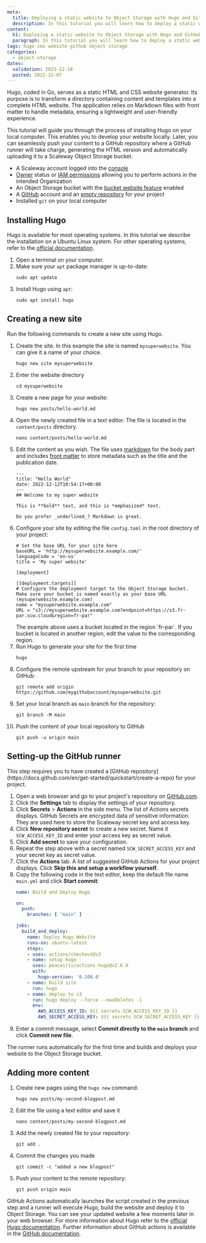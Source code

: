```yaml
---
meta:
  title: Deploying a static website to Object Storage with Hugo and GitHub runners
  description: In this tutorial you will learn how to deploy a static website to Object Storage with Hugo and GitHub runners.
content:
  h1: Deploying a static website to Object Storage with Hugo and GitHub runners
  paragraph: In this tutorial you will learn how to deploy a static website to Object Storage with Hugo and GitHub runners.
tags: hugo cms website github object storage
categories: 
  - object-storage
dates:
  validation: 2023-12-18
  posted: 2022-12-07
---
```


Hugo, coded in Go, serves as a static HTML and CSS website generator. Its purpose is to transform a directory containing content and templates into a complete HTML website. The application relies on Markdown files with front matter to handle metadata, ensuring a lightweight and user-friendly experience.

This tutorial will guide you through the process of installing Hugo on your local computer. This enables you to develop your website locally. Later, you can seamlessly push your content to a GitHub repository where a GitHub runner will take charge, generating the HTML version and automatically uploading it to a Scaleway Object Storage bucket.

<Macro id="requirements" />

- A Scaleway account logged into the [console](https://console.scaleway.com)
- [Owner](/identity-and-access-management/iam/concepts/#owner) status or [IAM permissions](/identity-and-access-management/iam/concepts/#permission) allowing you to perform actions in the intended Organization
- An Object Storage bucket with the [bucket website feature](/storage/object/how-to/use-bucket-website) enabled
- A [GitHub](https://github.com/) account and an [empty repository](https://docs.github.com/en/get-started/quickstart/create-a-repo) for your project
- Installed `git` on your local computer

## Installing Hugo

Hugo is available for most operating systems. In this tutorial we describe the installation on a Ubuntu Linux system. For other operating systems, refer to the [official documentation](https://gohugo.io/installation/).

1. Open a terminal on your computer.
2. Make sure your `apt` package manager is up-to-date:
   ```
   sudo apt update
   ```
3. Install Hugo using `apt`:
   ```
   sudo apt install hugo
   ```

## Creating a new site

Run the following commands to create a new site using Hugo.

1. Create the site. In this example the site is named `mysuperwebsite`. You can give it a name of your choice. 
    ```
    hugo new site mysuperwebsite
    ```
2. Enter the website directory
    ```
    cd mysuperwebsite
    ```
3. Create a new page for your website:
    ```
    hugo new posts/hello-world.md
    ```
4. Open the newly created file in a text editor. The file is located in the `content/posts` directory.
    ```
    nano content/posts/hello-world.md
    ```
5. Edit the content as you wish. The file uses [markdown](https://commonmark.org/help/) for the body part and includes [front matter](https://gohugo.io/content-management/front-matter/) to store metadata such as the title and the publication date.
    ```
    ---
    title: "Hello World"
    date: 2022-12-12T10:54:17+00:00
    ---
    ## Welcome to my super website

    This is **bold** text, and this is *emphasized* text.

    Do you prefer _underlined_? Markdown is great.
    ```
6. Configure your site by editing the file `config.toml` in the root directory of your project:
    ```
    # Set the base URL for your site here
    baseURL = 'http://mysuperwebsite.example.com/'
    languageCode = 'en-us'
    title = 'My super website'

    [deployment]

    [[deployment.targets]]
    # Configure the deployment target to the Object Storage bucket. Make sure your bucket is named exactly as your base URL (mysuperwebsite.example.com)
    name = "mysuperwebsite.example.com"
    URL = "s3://mysuperwebsite.example.com?endpoint=https://s3.fr-par.scw.cloud&region=fr-par"
    ```
    <Message type="tip">
        The example above uses a bucket located in the region `fr-par`. If you bucket is located in another region, edit the value to the corresponding region.
    </Message>
7. Run Hugo to generate your site for the first time
    ```
    hugo
    ```
8. Configure the remote upstream for your branch to your repository on GitHub: 
    ```
    git remote add origin https://github.com/mygithubaccount/mysuperwebsite.git
    ```
9. Set your local branch as `main` branch for the repository:
    ```
    git branch -M main
    ```
10. Push the content of your local repository to GitHub
    ```
    git push -u origin main
    ```

## Setting-up the GitHub runner

<Message type="tip">
    This step requires you to have created a [GitHub repository](https://docs.github.com/en/get-started/quickstart/create-a-repo) for your project.
</Message>

1. Open a web browser and go to your project's repository on [GitHub.com](http://github.com).
2. Click the **Settings** tab to display the settings of your repository. 
3. Click **Secrets** > **Actions** in the side menu. The list of Actions secrets displays. GitHub Secrets are encrypted data of sensitive information. They are used here to store the Scaleway secret key and access key.
4. Click **New repository secret** to create a new secret. Name it `SCW_ACCESS_KEY_ID` and enter your access key as secret value. 
5. Click **Add secret** to save your configuration.
6. Repeat the step above with a secret named `SCW_SECRET_ACCESS_KEY` and your secret key as secret value.
7. Click the **Actions** tab. A list of suggested GitHub Actions for your project displays. Click **Skip this and setup a workflow yourself**.
8. Copy the following code in the text editor, keep the default file name `main.yml` and click **Start commit**:
    ```yaml
    name: Build and Deploy Hugo

    on:
      push:
        branches: [ "main" ]

    jobs:
      build_and_deploy:
        name: Deploy Hugo Website
        runs-on: ubuntu-latest
        steps:
        - uses: actions/checkout@v3
        - name: setup hugo
          uses: peaceiris/actions-hugo@v2.6.0
          with:
            hugo-version: '0.108.0'
        - name: build site
          run: hugo
        - name: deploy to s3
          run: hugo deploy --force --maxDeletes -1
          env:
            AWS_ACCESS_KEY_ID: ${{ secrets.SCW_ACCESS_KEY_ID }}
            AWS_SECRET_ACCESS_KEY: ${{ secrets.SCW_SECRET_ACCESS_KEY }}
    ```
9. Enter a commit message, select **Commit directly to the `main` branch** and click **Commit new file**. 

The runner runs automatically for the first time and builds and deploys your website to the Object Storage bucket.

## Adding more content

1. Create new pages using the `hugo new` command:
    ```
    hugo new posts/my-second-blogpost.md
    ```
2. Edit the file using a text editor and save it
    ```
    nano content/posts/my-second-blogpost.md
    ```
3. Add the newly created file to your repository:
    ```
    git add .
    ```
4. Commit the changes you made
    ```
    git commit -c "added a new blogpost"
    ```
5. Push your content to the remote repository:
    ```
    git push origin main
    ```

GitHub Actions automatically launches the script created in the previous step and a runner will execute Hugo, build the website and deploy it to Object Storage. You can see your updated website a few moments later in your web browser.
For more information about Hugo refer to the [official Hugo documentation](https://gohugo.io/about/). Further information about GitHub actions is available in the [GitHub documentation](https://docs.github.com/en/actions).